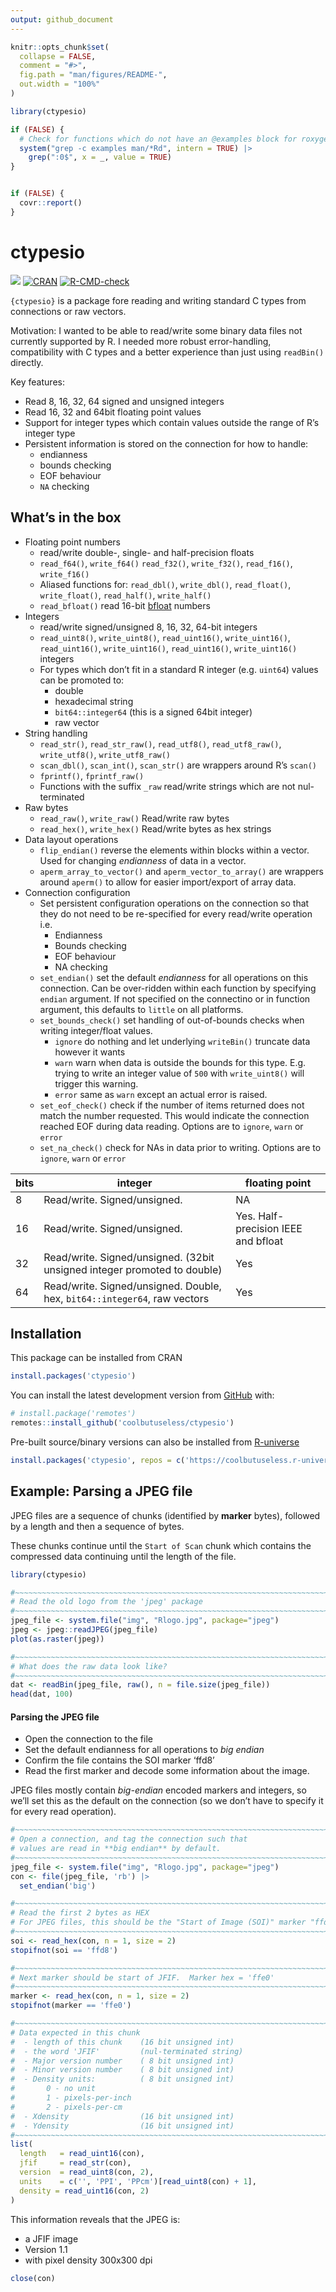 ```yaml
---
output: github_document
---
```


<!-- README.md is generated from README.Rmd. Please edit that file -->

```r
knitr::opts_chunk$set(
  collapse = FALSE,
  comment = "#>",
  fig.path = "man/figures/README-",
  out.width = "100%"
)

library(ctypesio)

if (FALSE) {
  # Check for functions which do not have an @examples block for roxygen
  system("grep -c examples man/*Rd", intern = TRUE) |> 
    grep(":0$", x = _, value = TRUE)
}


if (FALSE) {
  covr::report()
}
```

# ctypesio

<!-- badges: start -->
![](https://img.shields.io/badge/cool-useless-green.svg)
[![CRAN](https://www.r-pkg.org/badges/version/ctypesio)](https://CRAN.R-project.org/package=ctypesio)
[![R-CMD-check](https://github.com/coolbutuseless/ctypesio/actions/workflows/R-CMD-check.yaml/badge.svg)](https://github.com/coolbutuseless/ctypesio/actions/workflows/R-CMD-check.yaml)
<!-- badges: end -->

`{ctypesio}` is a package fore reading and writing standard C types from connections or raw vectors.

Motivation:  I wanted to be able to read/write some binary data files not currently 
supported by R.  I needed more robust error-handling, compatibility with 
C types and a better experience than just using `readBin()` directly.

Key features:

* Read 8, 16, 32, 64 signed and unsigned integers
* Read 16, 32 and 64bit floating point values
* Support for integer types which contain values outside the range of
  R's integer type
* Persistent information is stored on the connection for how to handle:
    * endianness
    * bounds checking
    * EOF behaviour
    * `NA` checking

## What's in the box

* Floating point numbers
    * read/write double-, single- and half-precision floats
    * `read_f64()`, `write_f64()` `read_f32()`, `write_f32()`, `read_f16()`, `write_f16()`
    * Aliased functions for: `read_dbl()`, `write_dbl()`, `read_float()`, `write_float()`, 
      `read_half()`, `write_half()`
    * `read_bfloat()` read 16-bit [bfloat](https://en.wikipedia.org/wiki/Bfloat16_floating-point_format) numbers
* Integers
    * read/write signed/unsigned 8, 16, 32, 64-bit integers
    * `read_uint8()`, `write_uint8()`, `read_uint16()`, `write_uint16()`, `read_uint16()`, `write_uint16()`,
    `read_uint16()`, `write_uint16()`
      integers
    * For types which don't fit in a standard R integer (e.g. `uint64`) values can be promoted to:
        * double
        * hexadecimal string
        * `bit64::integer64` (this is a signed 64bit integer)
        * raw vector
* String handling
    * `read_str()`, `read_str_raw()`, `read_utf8()`, `read_utf8_raw()`, 
       `write_utf8()`, `write_utf8_raw()`
    * `scan_dbl()`, `scan_int()`, `scan_str()` are wrappers around 
      R's `scan()` 
    * `fprintf()`, `fprintf_raw()`
    * Functions with the suffix `_raw` read/write strings which are not
      nul-terminated
* Raw bytes       
    * `read_raw()`, `write_raw()` Read/write raw bytes
    * `read_hex()`, `write_hex()` Read/write bytes as hex strings
* Data layout operations
    * `flip_endian()` reverse the elements within blocks within a vector. Used
      for changing *endianness* of data in a vector.
    * `aperm_array_to_vector()` and `aperm_vector_to_array()` are wrappers around
      `aperm()` to allow for easier import/export of array data.
* Connection configuration
    * Set persistent configuration operations on the connection so that they 
      do not need to be re-specified for every read/write operation i.e.
        * Endianness
        * Bounds checking
        * EOF behaviour
        * NA checking
    * `set_endian()` set the default *endianness* for all operations on this
       connection.  Can be over-ridden within each function by specifying 
       `endian` argument. If not specified on the connectino or in 
       function argument, this defaults to `little` on
       all platforms.
    * `set_bounds_check()` set handling of out-of-bounds checks when 
       writing integer/float values.
        * `ignore` do nothing and let underlying `writeBin()` truncate data
          however it wants
        * `warn` warn when data is outside the bounds for this type. E.g.
          trying to write an integer value of `500` with `write_uint8()`
          will trigger this warning.
        * `error` same as `warn` except an actual error is raised.
    * `set_eof_check()` check if the number of items returned does not match
      the number requested. This would indicate the connection reached EOF
      during data reading.  Options are to `ignore`, `warn` or `error`
    * `set_na_check()` check for NAs in data prior to writing.
      Options are to `ignore`, `warn` or `error`

| bits | integer                                                                  | floating point                      |
|------|--------------------------------------------------------------------------|-------------------------------------|
| 8    | Read/write. Signed/unsigned.                                             | NA                                  |
| 16   | Read/write. Signed/unsigned.                                             | Yes. Half-precision IEEE and bfloat |
| 32   | Read/write. Signed/unsigned. (32bit unsigned integer promoted to double) | Yes                                 |
| 64   | Read/write. Signed/unsigned. Double, hex, `bit64::integer64`, raw vectors | Yes                                 |

## Installation


This package can be installed from CRAN

``` r
install.packages('ctypesio')
```

You can install the latest development version from
[GitHub](https://github.com/coolbutuseless/ctypesio) with:

``` r
# install.package('remotes')
remotes::install_github('coolbutuseless/ctypesio')
```

Pre-built source/binary versions can also be installed from
[R-universe](https://r-universe.dev)

``` r
install.packages('ctypesio', repos = c('https://coolbutuseless.r-universe.dev', 'https://cloud.r-project.org'))
```

## Example: Parsing a JPEG file

JPEG files are a sequence of chunks (identified by **marker** bytes), followed 
by a length and then a sequence of bytes.

These chunks continue until the `Start of Scan` chunk which contains the 
compressed data continuing until the length of the file.


```r
library(ctypesio)

#~~~~~~~~~~~~~~~~~~~~~~~~~~~~~~~~~~~~~~~~~~~~~~~~~~~~~~~~~~~~~~~~~~~~~~~~~~~~
# Read the old logo from the 'jpeg' package
#~~~~~~~~~~~~~~~~~~~~~~~~~~~~~~~~~~~~~~~~~~~~~~~~~~~~~~~~~~~~~~~~~~~~~~~~~~~~
jpeg_file <- system.file("img", "Rlogo.jpg", package="jpeg")
jpeg <- jpeg::readJPEG(jpeg_file)
plot(as.raster(jpeg))

#~~~~~~~~~~~~~~~~~~~~~~~~~~~~~~~~~~~~~~~~~~~~~~~~~~~~~~~~~~~~~~~~~~~~~~~~~~~~
# What does the raw data look like?
#~~~~~~~~~~~~~~~~~~~~~~~~~~~~~~~~~~~~~~~~~~~~~~~~~~~~~~~~~~~~~~~~~~~~~~~~~~~~
dat <- readBin(jpeg_file, raw(), n = file.size(jpeg_file)) 
head(dat, 100)
```

#### Parsing the JPEG file

* Open the connection to the file
* Set the default endianness for all operations to *big endian*
* Confirm the file contains the SOI marker 'ffd8'
* Read the first marker and decode some information about the image.


JPEG files mostly contain *big-endian* encoded markers and integers, so 
we'll set this as the default on the connection (so we don't have to 
specify it for every read operation).

```r
#~~~~~~~~~~~~~~~~~~~~~~~~~~~~~~~~~~~~~~~~~~~~~~~~~~~~~~~~~~~~~~~~~~~~~~~~~~~~
# Open a connection, and tag the connection such that 
# values are read in **big endian** by default.
#~~~~~~~~~~~~~~~~~~~~~~~~~~~~~~~~~~~~~~~~~~~~~~~~~~~~~~~~~~~~~~~~~~~~~~~~~~~~
jpeg_file <- system.file("img", "Rlogo.jpg", package="jpeg")
con <- file(jpeg_file, 'rb') |>
  set_endian('big')

#~~~~~~~~~~~~~~~~~~~~~~~~~~~~~~~~~~~~~~~~~~~~~~~~~~~~~~~~~~~~~~~~~~~~~~~~~~~~
# Read the first 2 bytes as HEX
# For JPEG files, this should be the "Start of Image (SOI)" marker "ffd8"
#~~~~~~~~~~~~~~~~~~~~~~~~~~~~~~~~~~~~~~~~~~~~~~~~~~~~~~~~~~~~~~~~~~~~~~~~~~~~
soi <- read_hex(con, n = 1, size = 2) 
stopifnot(soi == 'ffd8')

#~~~~~~~~~~~~~~~~~~~~~~~~~~~~~~~~~~~~~~~~~~~~~~~~~~~~~~~~~~~~~~~~~~~~~~~~~~~~
# Next marker should be start of JFIF.  Marker hex = 'ffe0'
#~~~~~~~~~~~~~~~~~~~~~~~~~~~~~~~~~~~~~~~~~~~~~~~~~~~~~~~~~~~~~~~~~~~~~~~~~~~~
marker <- read_hex(con, n = 1, size = 2)
stopifnot(marker == 'ffe0')

#~~~~~~~~~~~~~~~~~~~~~~~~~~~~~~~~~~~~~~~~~~~~~~~~~~~~~~~~~~~~~~~~~~~~~~~~~~~~
# Data expected in this chunk
#  - length of this chunk    (16 bit unsigned int)
#  - the word 'JFIF'         (nul-terminated string)
#  - Major version number    ( 8 bit unsigned int)
#  - Minor version number    ( 8 bit unsigned int)
#  - Density units:          ( 8 bit unsigned int)
#       0 - no unit
#       1 - pixels-per-inch
#       2 - pixels-per-cm
#  - Xdensity                (16 bit unsigned int)
#  - Ydensity                (16 bit unsigned int)
#~~~~~~~~~~~~~~~~~~~~~~~~~~~~~~~~~~~~~~~~~~~~~~~~~~~~~~~~~~~~~~~~~~~~~~~~~~~~
list(
  length   = read_uint16(con),
  jfif     = read_str(con),
  version  = read_uint8(con, 2),
  units    = c('', 'PPI', 'PPcm')[read_uint8(con) + 1],
  density = read_uint16(con, 2)
)
```

This information reveals that the JPEG is:

* a JFIF image
* Version 1.1
* with pixel density 300x300 dpi


```r
close(con)
```



